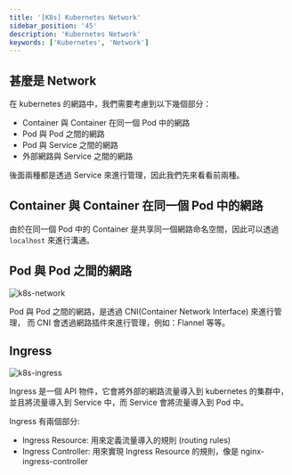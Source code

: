 ```yaml
---
title: '[K8s] Kubernetes Network'
sidebar_position: '45'
description: 'Kubernetes Network'
keywords: ['Kubernetes', 'Network']
---
```


## 甚麼是 Network

在 kubernetes 的網路中，我們需要考慮到以下幾個部分：

- Container 與 Container 在同一個 Pod 中的網路
- Pod 與 Pod 之間的網路
- Pod 與 Service 之間的網路
- 外部網路與 Service 之間的網路

後面兩種都是透過 Service 來進行管理，因此我們先來看看前兩種。

## Container 與 Container 在同一個 Pod 中的網路

由於在同一個 Pod 中的 Container 是共享同一個網路命名空間，因此可以透過 `localhost` 來進行溝通。

## Pod 與 Pod 之間的網路

![k8s-network](/img/k8s/5.webp)

Pod 與 Pod 之間的網路，是透過 CNI(Container Network Interface) 來進行管理，
而 CNI 會透過網路插件來進行管理，例如：Flannel 等等。

## Ingress

![k8s-ingress](/img/k8s/6.webp)

Ingress 是一個 API 物件，它會將外部的網路流量導入到 kubernetes 的集群中，
並且將流量導入到 Service 中，而 Service 會將流量導入到 Pod 中。

Ingress 有兩個部分:

- Ingress Resource: 用來定義流量導入的規則 (routing rules)
- Ingress Controller: 用來實現 Ingress Resource 的規則，像是 nginx-ingress-controller
